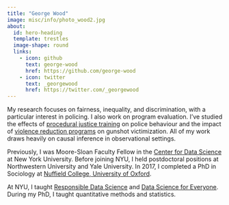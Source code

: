 ```yaml
---
title: "George Wood"
image: misc/info/photo_wood2.jpg
about:
  id: hero-heading
  template: trestles
  image-shape: round
  links:
    - icon: github
      text: george-wood
      href: https://github.com/george-wood
    - icon: twitter
      text: _georgewood
      href: https://twitter.com/_georgewood
---
```


::: {#hero-heading}
My research focuses on fairness, inequality, and discrimination, with a particular interest in policing. I also work on program evaluation. I've studied the effects of [procedural justice training](https://www.pnas.org/doi/10.1073/pnas.1920671117) on police behaviour and the impact of [violence reduction programs](https://www.nature.com/articles/s41562-019-0688-1) on gunshot victimization. All of my work draws heavily on causal inference in observational settings.

Previously, I was Moore-Sloan Faculty Fellow in the [Center for Data Science](https://cds.nyu.edu/) at New York University. Before joining NYU, I held postdoctoral positions at Northwestern University and Yale University. In 2017, I completed a PhD in Sociology at [Nuffield College, University of Oxford](https://www.nuffield.ox.ac.uk/).

At NYU, I taught [Responsible Data Science](https://dataresponsibly.github.io/rds/) and [Data Science for Everyone](https://cds.nyu.edu/ds-for-everyone/). During my PhD, I taught quantitative methods and statistics.
:::
